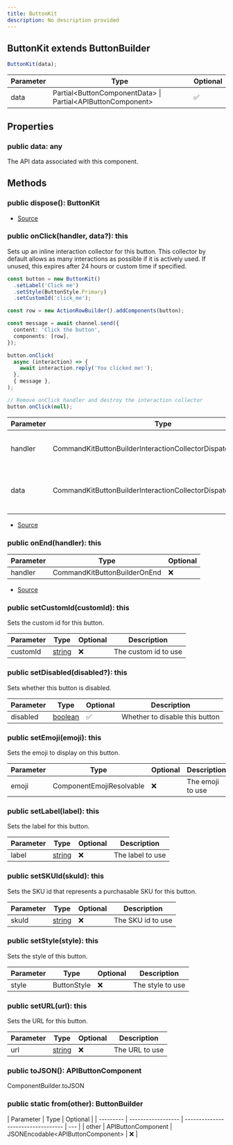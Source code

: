 ```yaml
---
title: ButtonKit
description: No description provided
---
```


## ButtonKit extends ButtonBuilder

```typescript
ButtonKit(data);
```

| Parameter | Type                                                          | Optional |
| --------- | ------------------------------------------------------------- | -------- |
| data      | Partial\<ButtonComponentData> \| Partial\<APIButtonComponent> | ✅       |

## Properties

### public data: any

The API data associated with this component.

## Methods

### public dispose(): ButtonKit

- [Source](https://github.com/underctrl-io/commandkit/blob/6165e6a1296074517b13a566a6b705fa6b059dbc/packages/commandkit/src/components/ButtonKit.ts#L165)

### public onClick(handler, data?): this

Sets up an inline interaction collector for this button. This collector by default allows as many interactions as possible if it is actively used.
If unused, this expires after 24 hours or custom time if specified.

```ts
const button = new ButtonKit()
  .setLabel('Click me')
  .setStyle(ButtonStyle.Primary)
  .setCustomId('click_me');

const row = new ActionRowBuilder().addComponents(button);

const message = await channel.send({
  content: 'Click the button',
  components: [row],
});

button.onClick(
  async (interaction) => {
    await interaction.reply('You clicked me!');
  },
  { message },
);

// Remove onClick handler and destroy the interaction collector
button.onClick(null);
```

| Parameter | Type                                                           | Optional | Description                                           |
| --------- | -------------------------------------------------------------- | -------- | ----------------------------------------------------- |
| handler   | CommandKitButtonBuilderInteractionCollectorDispatch            | ❌       | The handler to run when the button is clicked         |
| data      | CommandKitButtonBuilderInteractionCollectorDispatchContextData | ✅       | The context data to use for the interaction collector |

- [Source](https://github.com/underctrl-io/commandkit/blob/6165e6a1296074517b13a566a6b705fa6b059dbc/packages/commandkit/src/components/ButtonKit.ts#L74)

### public onEnd(handler): this

| Parameter | Type                         | Optional |
| --------- | ---------------------------- | -------- |
| handler   | CommandKitButtonBuilderOnEnd | ❌       |

- [Source](https://github.com/underctrl-io/commandkit/blob/6165e6a1296074517b13a566a6b705fa6b059dbc/packages/commandkit/src/components/ButtonKit.ts#L98)

### public setCustomId(customId): this

Sets the custom id for this button.

| Parameter | Type                                                                                              | Optional | Description          |
| --------- | ------------------------------------------------------------------------------------------------- | -------- | -------------------- |
| customId  | [string](https://developer.mozilla.org/en-US/docs/Web/JavaScript/Reference/Global_Objects/String) | ❌       | The custom id to use |

### public setDisabled(disabled?): this

Sets whether this button is disabled.

| Parameter | Type                                                                                                | Optional | Description                    |
| --------- | --------------------------------------------------------------------------------------------------- | -------- | ------------------------------ |
| disabled  | [boolean](https://developer.mozilla.org/en-US/docs/Web/JavaScript/Reference/Global_Objects/Boolean) | ✅       | Whether to disable this button |

### public setEmoji(emoji): this

Sets the emoji to display on this button.

| Parameter | Type                     | Optional | Description      |
| --------- | ------------------------ | -------- | ---------------- |
| emoji     | ComponentEmojiResolvable | ❌       | The emoji to use |

### public setLabel(label): this

Sets the label for this button.

| Parameter | Type                                                                                              | Optional | Description      |
| --------- | ------------------------------------------------------------------------------------------------- | -------- | ---------------- |
| label     | [string](https://developer.mozilla.org/en-US/docs/Web/JavaScript/Reference/Global_Objects/String) | ❌       | The label to use |

### public setSKUId(skuId): this

Sets the SKU id that represents a purchasable SKU for this button.

| Parameter | Type                                                                                              | Optional | Description       |
| --------- | ------------------------------------------------------------------------------------------------- | -------- | ----------------- |
| skuId     | [string](https://developer.mozilla.org/en-US/docs/Web/JavaScript/Reference/Global_Objects/String) | ❌       | The SKU id to use |

### public setStyle(style): this

Sets the style of this button.

| Parameter | Type        | Optional | Description      |
| --------- | ----------- | -------- | ---------------- |
| style     | ButtonStyle | ❌       | The style to use |

### public setURL(url): this

Sets the URL for this button.

| Parameter | Type                                                                                              | Optional | Description    |
| --------- | ------------------------------------------------------------------------------------------------- | -------- | -------------- |
| url       | [string](https://developer.mozilla.org/en-US/docs/Web/JavaScript/Reference/Global_Objects/String) | ❌       | The URL to use |

### public toJSON(): APIButtonComponent

ComponentBuilder.toJSON

### public static from(other): ButtonBuilder

| Parameter | Type               | Optional                           |
| --------- | ------------------ | ---------------------------------- | --- |
| other     | APIButtonComponent | JSONEncodable\<APIButtonComponent> | ❌  |

